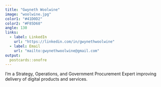 ```yaml
---
title: "Gwyneth Woolwine"
image: "woolwine.jpg"
color1: "#41D0D2"
color2: "#F85D68"
angle: 130
links:
  - label: LinkedIn
    url: "https://linkedin.com/in/gwynethwoolwine"
  - label: Email
    url: "mailto:gwynethwoolwine@gmail.com"
output:
  postcards::onofre
---
```

 
I’m a Strategy, Operations, and Government Procurement Expert improving delivery of digital products and services.
